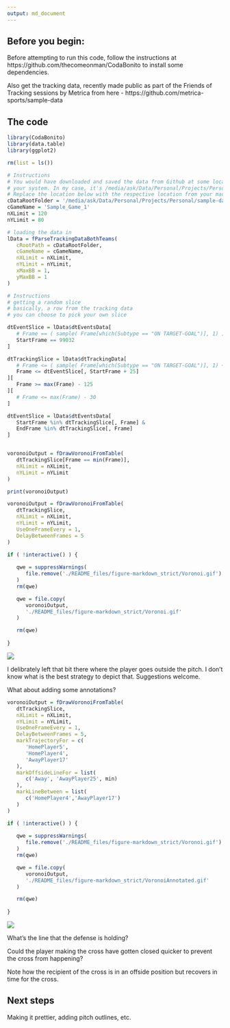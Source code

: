 ```yaml
---
output: md_document
---
```


## Before you begin:

Before attempting to run this code, follow the instructions at 
https://github.com/thecomeonman/CodaBonito to install some dependencies.

Also get the tracking data, recently made public as part of the Friends of 
Tracking sessions by Metrica from here - https://github.com/metrica-sports/sample-data

## The code

```r

library(CodaBonito)
library(data.table)
library(ggplot2)

rm(list = ls())

# Instructions
# You would have downloaded and saved the data from Github at some location on
# your system. In my case, it's /media/ask/Data/Personal/Projects/Personal/sample-data
# Replace the location below with the respective location from your machine
cDataRootFolder = '/media/ask/Data/Personal/Projects/Personal/sample-data/data/'
cGameName = 'Sample_Game_1'
nXLimit = 120
nYLimit = 80

```

```r

# loading the data in
lData = fParseTrackingDataBothTeams(
   cRootPath = cDataRootFolder,
   cGameName = cGameName,
   nXLimit = nXLimit,
   nYLimit = nYLimit,
   xMaxBB = 1,
   yMaxBB = 1
)

```


```r

# Instructions
# getting a random slice
# basically, a row from the tracking data
# you can choose to pick your own slice

dtEventSlice = lData$dtEventsData[
   # Frame == ( sample( Frame[which(Subtype == "ON TARGET-GOAL")], 1) )
   StartFrame == 99032
]

dtTrackingSlice = lData$dtTrackingData[ 
   # Frame <= ( sample( Frame[which(Subtype == "ON TARGET-GOAL")], 1) + 25 )
   Frame <= dtEventSlice[, StartFrame + 25]
][
   Frame >= max(Frame) - 125
][
   # Frame <= max(Frame) - 30
]

dtEventSlice = lData$dtEventsData[
   StartFrame %in% dtTrackingSlice[, Frame] &
   EndFrame %in% dtTrackingSlice[, Frame]
]


voronoiOutput = fDrawVoronoiFromTable(
   dtTrackingSlice[Frame == min(Frame)],
   nXLimit = nXLimit,
   nYLimit = nYLimit
)

print(voronoiOutput)

```


```r

voronoiOutput = fDrawVoronoiFromTable(
   dtTrackingSlice,
   nXLimit = nXLimit,
   nYLimit = nYLimit,
   UseOneFrameEvery = 1,
   DelayBetweenFrames = 5
)

if ( !interactive() ) {
   
   qwe = suppressWarnings(
      file.remove('./README_files/figure-markdown_strict/Voronoi.gif')
   )
   rm(qwe)

   qwe = file.copy(
      voronoiOutput,
      './README_files/figure-markdown_strict/Voronoi.gif'
   )

   rm(qwe)
   
}


```

![](./README_files/figure-markdown_strict/Voronoi.gif)

I delibrately left that bit there where the player goes outside the pitch. I don't know what is the best strategy to depict that. Suggestions welcome.

What about adding some annotations?

```r

voronoiOutput = fDrawVoronoiFromTable(
   dtTrackingSlice,
   nXLimit = nXLimit,
   nYLimit = nYLimit,
   UseOneFrameEvery = 1,
   DelayBetweenFrames = 5,
   markTrajectoryFor = c(
      'HomePlayer5',
      'HomePlayer4',
      'AwayPlayer17'
   ),
   markOffsideLineFor = list(
      c('Away', 'AwayPlayer25', min)
   ),
   markLineBetween = list(
      c('HomePlayer4','AwayPlayer17')
   )
)

if ( !interactive() ) {
   
   qwe = suppressWarnings(
      file.remove('./README_files/figure-markdown_strict/Voronoi.gif')
   )
   rm(qwe)

   qwe = file.copy(
      voronoiOutput,
      './README_files/figure-markdown_strict/VoronoiAnnotated.gif'
   )

   rm(qwe)
   
}


```

![](./README_files/figure-markdown_strict/VoronoiAnnotated.gif)

What's the line that the defense is holding?

Could the player making the cross have gotten closed quicker to prevent the cross from happening?

Note how the recipient of the cross is in an offside position but recovers in time for the cross.

## Next steps

Making it prettier, adding pitch outlines, etc.
